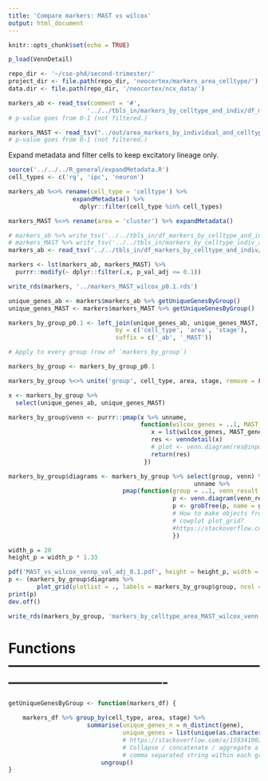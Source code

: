```yaml
---
title: 'Compare markers: MAST vs wilcox'
output: html_document
---
```


```r
knitr::opts_chunk$set(echo = TRUE)

p_load(VennDetail)

```

```r
repo_dir <- '~/cse-phd/second-trimester/'
project_dir <- file.path(repo_dir, 'neocortex/markers_area_celltype/')
data.dir <- file.path(repo_dir, '/neocortex/ncx_data/')
```

```r
markers_ab <- read_tsv(comment = '#',
                      '../../tbls_in/markers_by_celltype_and_indiv/df_markers_by_celltype_indiv_all.txt')
# p-value goes from 0-1 (not filtered.)

markers_MAST <- read_tsv("../out/area_markers_by_individual_and_celltype_MAST_20201127-2304.txt")
# p-value goes from 0-1 (not filtered.)
```

Expand metadata and filter cells to keep excitatory lineage only.
```r
source('../../../R_general/expandMetadata.R')
cell_types <- c('rg', 'ipc', 'neuron')

markers_ab %<>% rename(cell_type = 'celltype') %>% 
                  expandMetadata() %>%
                    dplyr::filter(cell_type %in% cell_types)

markers_MAST %<>% rename(area = 'cluster') %>% expandMetadata()

# markers_ab %>% write_tsv('../../tbls_in/df_markers_by_celltype_and_indiv/markers_by_celltype_indiv_all_exn.txt')
# markers_MAST %>% write_tsv('../../tbls_in/markers_by_celltype_indiv_all_MAST.txt')
markers_ab <- read_tsv('../../tbls_in/df_markers_by_celltype_and_indiv/markers_by_celltype_indiv_all_exn.txt')
```

```r
markers <- lst(markers_ab, markers_MAST) %>% 
  purrr::modify(~ dplyr::filter(.x, p_val_adj <= 0.1))

write_rds(markers, '../markers_MAST_wilcox_p0.1.rds')

unique_genes_ab <- markers$markers_ab %>% getUniqueGenesByGroup()
unique_genes_MAST <- markers$markers_MAST %>% getUniqueGenesByGroup()

markers_by_group_p0.1 <- left_join(unique_genes_ab, unique_genes_MAST, 
                              by = c('cell_type', 'area', 'stage'), 
                              suffix = c('_ab', '_MAST'))
```

```r
# Apply to every group (row of `markers_by_group`)

markers_by_group <- markers_by_group_p0.1

markers_by_group %<>% unite('group', cell_type, area, stage, remove = FALSE)

x <- markers_by_group %>% 
  select(unique_genes_ab, unique_genes_MAST)

markers_by_group$venn <- purrr::pmap(x %>% unname, 
                                     function(wilcox_genes = ..1, MAST_genes =..2){
                                        x = lst(wilcox_genes, MAST_genes)
                                        res <- venndetail(x)
                                        # plot <- venn.diagram(res@input, filename = NULL)
                                        return(res)
                                      })

markers_by_group$diagrams <- markers_by_group %>% select(group, venn) %>%
                                                    unname %>%
                                pmap(function(group = ..1, venn_result = ..2) {
                                              p <- venn.diagram(venn_result@input, filename = NULL)
                                              p <- grobTree(p, name = group)
                                              # How to make objects from VennDiagram compatible with 
                                              # cowplot plot_grid?
                                              #https://stackoverflow.com/a/51006231/4463919
                                              })

width_p = 20
height_p = width_p * 1.33

pdf('MAST_vs_wilcox_vennp_val_adj_0.1.pdf', height = height_p, width = width_p)
p <- (markers_by_group$diagrams %>% 
        plot_grid(plotlist = ., labels = markers_by_group$group, ncol = 6))
print(p)
dev.off()

write_rds(markers_by_group, 'markers_by_celltype_area_MAST_wilcox_venn.rds')
```
 

# Functions ----------------------------------------------------------------------------------------
```r
getUniqueGenesByGroup <- function(markers_df) {

    markers_df %>% group_by(cell_type, area, stage) %>% 
                      summarise(unique_genes_n = n_distinct(gene),
                                unique_genes = list(unique(as.character(gene)))) %>%
                                # https://stackoverflow.com/a/15934100/4463919
                                # Collapse / concatenate / aggregate a column to a single 
                                # comma separated string within each group
                          ungroup()
}
```


